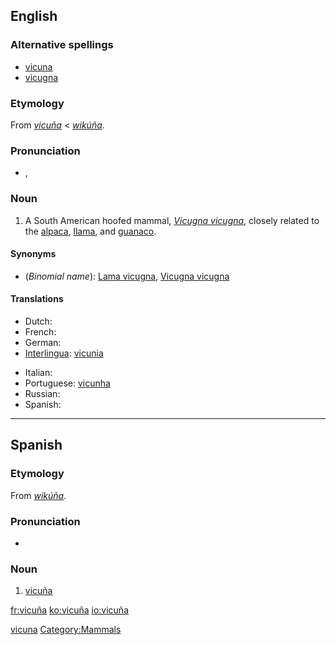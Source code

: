 {{also|vicuna}}
==English==
{{wikipedia}}

===Alternative spellings===
* [[vicuna]]
* [[vicugna]]

===Etymology===
From {{etyl|es}} ''[[#Spanish|vicuña]]'' < {{etyl|qwe|en}} ''[[wikúña]]''.

===Pronunciation===
* {{IPA|/vɪˈku:njə/}}, {{SAMPA|/vI"kunj@/}}

===Noun===
{{en-noun}}

# A South American hoofed mammal, ''[[Vicugna vicugna]]'', closely related to the [[alpaca]], [[llama]], and [[guanaco]].

====Synonyms====
* (''Binomial name''): [[Lama vicugna]], [[Vicugna vicugna]]

====Translations====
{{trans-top|vicuña}}
* Dutch: {{t-|nl|vicuña|m}}
* French: {{t+|fr|vigogne|m}}
* German: {{t|de|Vikunja|n}}
* [[Interlingua]]: [[vicunia]]
{{trans-mid}}
* Italian: {{t-|it|vigogna|f}}
* Portuguese: [[vicunha]] {{f}}
* Russian: {{t+|ru|викунья}}
* Spanish: {{t-|es|vicuña|f}}
{{trans-bottom}}

[[Category:English terms spelled with Ñ|vicuna]]
[[Category:Mammals]]

----

==Spanish==

===Etymology===
From {{etyl|qwe|es}} ''[[wikúña]]''.

===Pronunciation===
* {{IPA|/biˈkunja/|lang=es}}

===Noun===
{{es-noun-f}}

# [[#English|vicuña]]

[[fr:vicuña]]
[[ko:vicuña]]
[[io:vicuña]]